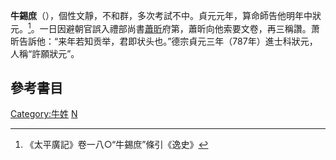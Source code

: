 '''牛錫庶'''（{{bd|?||?||}}），個性文靜，不和群，多次考試不中。貞元元年，算命師告他明年中狀元。<ref>《太平廣記》卷一八○“牛錫庶”條引《逸史》</ref>。一日因避朝官誤入禮部尚書[[蕭昕|蕭昕]]府第，蕭昕向他索要文卷，再三稱讚。萧昕告訴他：“来年若知贡举，君即状头也。”德宗貞元三年（787年）進士科狀元，人稱“許願狀元”。

[[Category:牛姓|Category:牛姓]]

==參考書目==
<references/>
[[Category:唐朝狀元|N]]